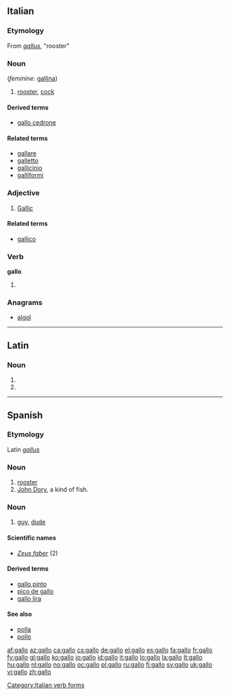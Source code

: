 {{also|Gallo|gallò|Gallo-|gallo-}}
==Italian==

===Etymology===
From {{etyl|la|it}} ''[[gallus]]'', "rooster"

===Noun===
{{it-noun|gall|m|o|i}} (''feminine'': [[gallina]])

# [[rooster]], [[cock]]

====Derived terms====
* [[gallo cedrone]]

====Related terms====
* [[gallare]]
* [[galletto]]
* [[gallicinio]]
* [[galliformi]]

===Adjective===
{{it-adj|gall}}

# [[Gallic]]

====Related terms====
* [[gallico]]

===Verb===
'''gallo'''

# {{conjugation of|gallare||1|s|pres|ind|lang=it}}

[[Category:Italian verb forms]]

===Anagrams===
* [[algol#Italian|algol]]

----

==Latin==

===Noun===
{{la-noun-form|gallō}}

# {{inflection of|gallus|gallus|dat|s|lang=la}}
# {{inflection of|gallus|gallus|abl|s|lang=la}}

----

==Spanish==

===Etymology===
Latin ''[[gallus]]''

===Noun===
{{es-noun-mf|f=gallina}}

# [[rooster]]
# [[John Dory]], a kind of fish.

===Noun===
{{es-noun-mf|f=galla}}

# {{Chile|colloquial}} [[guy]], [[dude]]

====Scientific names====
* ''[[Zeus faber]]'' (2)

====Derived terms====
* [[gallo pinto]] {{m}}
* [[pico de gallo]] {{m}}
* [[gallo lira]]

====See also====
* [[polla]] {{f}}
* [[pollo]] {{m}}

[[af:gallo]]
[[az:gallo]]
[[ca:gallo]]
[[cs:gallo]]
[[de:gallo]]
[[el:gallo]]
[[es:gallo]]
[[fa:gallo]]
[[fr:gallo]]
[[fy:gallo]]
[[gl:gallo]]
[[ko:gallo]]
[[io:gallo]]
[[id:gallo]]
[[it:gallo]]
[[lo:gallo]]
[[la:gallo]]
[[lt:gallo]]
[[hu:gallo]]
[[nl:gallo]]
[[no:gallo]]
[[oc:gallo]]
[[pl:gallo]]
[[ru:gallo]]
[[fi:gallo]]
[[sv:gallo]]
[[uk:gallo]]
[[vi:gallo]]
[[zh:gallo]]